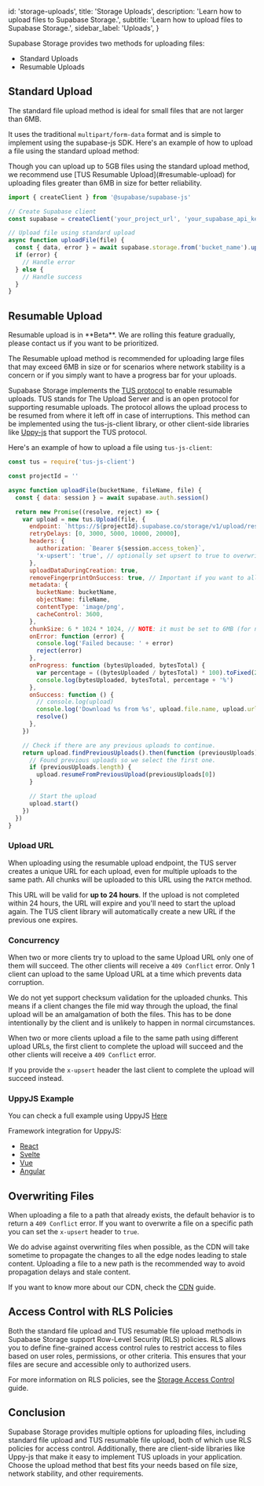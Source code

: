 
  id: 'storage-uploads',
  title: 'Storage Uploads',
  description: 'Learn how to upload files to Supabase Storage.',
  subtitle: 'Learn how to upload files to Supabase Storage.',
  sidebar_label: 'Uploads',
}

Supabase Storage provides two methods for uploading files:

- Standard Uploads
- Resumable Uploads

## Standard Upload

The standard file upload method is ideal for small files that are not larger than 6MB.

It uses the traditional `multipart/form-data` format and is simple to implement using the supabase-js SDK. Here's an example of how to upload a file using the standard upload method:

<Admonition type="note">
  Though you can upload up to 5GB files using the standard upload method, we recommend use [TUS
  Resumable Upload](#resumable-upload) for uploading files greater than 6MB in size for better
  reliability.
</Admonition>

```javascript
import { createClient } from '@supabase/supabase-js'

// Create Supabase client
const supabase = createClient('your_project_url', 'your_supabase_api_key')

// Upload file using standard upload
async function uploadFile(file) {
  const { data, error } = await supabase.storage.from('bucket_name').upload('file_path', file)
  if (error) {
    // Handle error
  } else {
    // Handle success
  }
}
```

## Resumable Upload

<Admonition type="note">
  Resumable upload is in **Beta**. We are rolling this feature gradually, please contact us if you
  want to be prioritized.
</Admonition>

The Resumable upload method is recommended for uploading large files that may exceed 6MB in size or for scenarios where network stability is a concern or if you simply want to have a progress bar for your uploads.

Supabase Storage implements the [TUS protocol](https://tus.io/) to enable resumable uploads. TUS stands for The Upload Server and is an open protocol for supporting resumable uploads. The protocol allows the upload process to be resumed from where it left off in case of interruptions. This method can be implemented using the tus-js-client library, or other client-side libraries like [Uppy-js](https://uppy.io/docs/tus/) that support the TUS protocol.

Here's an example of how to upload a file using `tus-js-client`:

```javascript
const tus = require('tus-js-client')

const projectId = ''

async function uploadFile(bucketName, fileName, file) {
  const { data: session } = await supabase.auth.session()

  return new Promise((resolve, reject) => {
    var upload = new tus.Upload(file, {
      endpoint: `https://${projectId}.supabase.co/storage/v1/upload/resumable`,
      retryDelays: [0, 3000, 5000, 10000, 20000],
      headers: {
        authorization: `Bearer ${session.access_token}`,
        'x-upsert': 'true', // optionally set upsert to true to overwrite existing files
      },
      uploadDataDuringCreation: true,
      removeFingerprintOnSuccess: true, // Important if you want to allow re-uploading the same file https://github.com/tus/tus-js-client/blob/main/docs/api.md#removefingerprintonsuccess
      metadata: {
        bucketName: bucketName,
        objectName: fileName,
        contentType: 'image/png',
        cacheControl: 3600,
      },
      chunkSize: 6 * 1024 * 1024, // NOTE: it must be set to 6MB (for now) do not change it
      onError: function (error) {
        console.log('Failed because: ' + error)
        reject(error)
      },
      onProgress: function (bytesUploaded, bytesTotal) {
        var percentage = ((bytesUploaded / bytesTotal) * 100).toFixed(2)
        console.log(bytesUploaded, bytesTotal, percentage + '%')
      },
      onSuccess: function () {
        // console.log(upload)
        console.log('Download %s from %s', upload.file.name, upload.url)
        resolve()
      },
    })

    // Check if there are any previous uploads to continue.
    return upload.findPreviousUploads().then(function (previousUploads) {
      // Found previous uploads so we select the first one.
      if (previousUploads.length) {
        upload.resumeFromPreviousUpload(previousUploads[0])
      }

      // Start the upload
      upload.start()
    })
  })
}
```

### Upload URL

When uploading using the resumable upload endpoint, the TUS server creates a unique URL for each upload, even for multiple uploads to the same path. All chunks will be uploaded to this URL using the `PATCH` method.

This URL will be valid for **up to 24 hours**. If the upload is not completed within 24 hours, the URL will expire and you'll need to start the upload again. The TUS client library will automatically create a new URL if the previous one expires.

### Concurrency

When two or more clients try to upload to the same Upload URL only one of them will succeed. The other clients will receive a `409 Conflict` error. Only 1 client can upload to the same Upload URL at a time which prevents data corruption.

<Admonition type="note">
  We do not yet support checksum validation for the uploaded chunks. This means if a client changes
  the file mid way through the upload, the final upload will be an amalgamation of both the files.
  This has to be done intentionally by the client and is unlikely to happen in normal circumstances.
</Admonition>

When two or more clients upload a file to the same path using different upload URLs, the first client to complete the upload will succeed and the other clients will receive a `409 Conflict` error.

If you provide the `x-upsert` header the last client to complete the upload will succeed instead.

### UppyJS Example

You can check a full example using UppyJS [Here](https://github.com/supabase/supabase/tree/master/examples/storage/resumable-upload-uppy)

Framework integration for UppyJS:

- [React](https://uppy.io/docs/react/)
- [Svelte](https://uppy.io/docs/svelte/)
- [Vue](https://uppy.io/docs/vue/)
- [Angular](https://uppy.io/docs/angular/)

## Overwriting Files

When uploading a file to a path that already exists, the default behavior is to return a `409 Conflict` error.
If you want to overwrite a file on a specific path you can set the `x-upsert` header to `true`.

We do advise against overwriting files when possible, as the CDN will take sometime to propagate the changes to all the edge nodes leading to stale content.
Uploading a file to a new path is the recommended way to avoid propagation delays and stale content.

If you want to know more about our CDN, check the [CDN](/docs/guides/storage/cdn) guide.

## Access Control with RLS Policies

Both the standard file upload and TUS resumable file upload methods in Supabase Storage support Row-Level Security (RLS) policies. RLS allows you to define fine-grained access control rules to restrict access to files based on user roles, permissions, or other criteria. This ensures that your files are secure and accessible only to authorized users.

For more information on RLS policies, see the [Storage Access Control](/docs/guides/storage/access-control) guide.

## Conclusion

Supabase Storage provides multiple options for uploading files, including standard file upload and TUS resumable file upload, both of which use RLS policies for access control.
Additionally, there are client-side libraries like Uppy-js that make it easy to implement TUS uploads in your application. Choose the upload method that best fits your needs based on file size, network stability, and other requirements.


